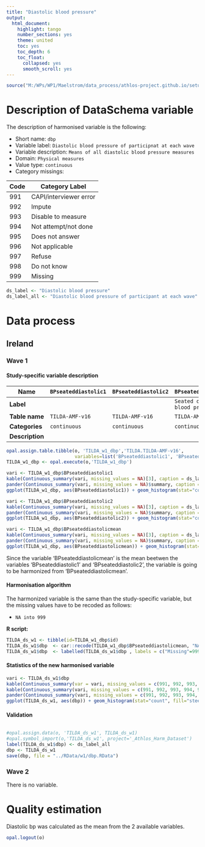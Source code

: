 ```yaml
---
title: "Diastolic blood pressure"
output:
  html_document:
    highlight: tango
    number_sections: yes
    theme: united
    toc: yes
    toc_depth: 6
    toc_float:
      collapsed: yes
      smooth_scroll: yes
---
```



```r
source("M:/WPs/WP1/Maelstrom/data_process/athlos-project.github.io/setup_iago.r")
```

# Description of DataSchema variable

The description of harmonised variable is the following:

* Short name: `dbp`
* Variable label: `Diastolic blood pressure of participnat at each wave`
* Variable description: `Means of all diastolic blood pressure measures`
* Domain: `Physical measures`
* Value type: `continuous`
* Category missings: 

**Code** | **Category Label**
----| ------------------
991 | CAPI/interviewer error
992 | Impute
993 | Disable to measure
994 | Not attempt/not done
995 | Does not answer
996 | Not applicable
997 | Refuse
998 | Do not know
999 | Missing



```r
ds_label <- "Diastolic blood pressure"
ds_label_all <- "Diastolic blood pressure of participant at each wave"
```

# Data process

## Ireland

### Wave 1 

#### Study-specific variable description


| **Name** | `BPseateddiastolic1`|`BPseateddiastolic2`|`BPseateddiastolicmean`|
|-|-|-|-|
| **Label** |  |  | `Seated diastolic blood pressure (mean)` |
| **Table name** | `TILDA-AMF-v16` |`TILDA-AMF-v16` |`TILDA-AMF-v16` |
| **Categories** | `continuous` |`continuous` |`continuous` |
| **Description** |  |  |  |



```r
opal.assign.table.tibble(o, 'TILDA_w1_dbp','TILDA.TILDA-AMF-v16',
                         variables=list('BPseateddiastolic1', 'BPseateddiastolic2', 'BPseatedsystolicmean', 'BPseateddiastolicmean'), missings = TRUE)
TILDA_w1_dbp <- opal.execute(o,'TILDA_w1_dbp')
```

```r
vari <- TILDA_w1_dbp$BPseateddiastolic1
kable(Continuous_summary(vari, missing_values = NA)[3], caption = ds_label) 
pander(Continuous_summary(vari, missing_values = NA)$summary, caption = "Summary")
ggplot(TILDA_w1_dbp, aes(BPseateddiastolic1)) + geom_histogram(stat="count", fill="steelblue") + xlab("Diastolic Blood Pressure") + ylab("Frequency")

vari <- TILDA_w1_dbp$BPseateddiastolic2
kable(Continuous_summary(vari, missing_values = NA)[3], caption = ds_label) 
pander(Continuous_summary(vari, missing_values = NA)$summary, caption = "Summary")
ggplot(TILDA_w1_dbp, aes(BPseateddiastolic2)) + geom_histogram(stat="count", fill="steelblue") + xlab("Diastolic Blood Pressure") + ylab("Frequency")

vari <- TILDA_w1_dbp$BPseateddiastolicmean
kable(Continuous_summary(vari, missing_values = NA)[3], caption = ds_label) 
pander(Continuous_summary(vari, missing_values = NA)$summary, caption = "Summary")
ggplot(TILDA_w1_dbp, aes(BPseateddiastolicmean)) + geom_histogram(stat="count", fill="steelblue") + xlab("Mean of diastolic Blood Pressure measurements") + ylab("Frequency")
```

Since the variable 'BPseateddiastolicmean' is the mean beetwen the variables 'BPseateddiastolic1' and 'BPseateddiastolic2', the variable is going to be harmonized from 'BPseateddiastolicmean'. 

#### Harmonisation algorithm
The harmonized variable is the same than the study-specific variable, but the missing values have to be recoded as follows:

* `NA into 999`


**R script:**

```r
TILDA_ds_w1 <- tibble(id=TILDA_w1_dbp$id)
TILDA_ds_w1$dbp  <- car::recode(TILDA_w1_dbp$BPseateddiastolicmean, "NA=999")
TILDA_ds_w1$dbp  <- labelled(TILDA_ds_w1$dbp , labels = c("Missing"=999, "Do not know"=998, "Refuse"=997, "Not applicable"=996, "Does not answer"=995,  "Not attempt not done"=994, "Disable to measure"=993, "Impute"=992, "CAPI interviewer error"=991))
```

#### Statistics of the new harmonised variable
```r
vari <- TILDA_ds_w1$dbp
kable(Continuous_summary(var = vari, missing_values = c(991, 992, 993, 994, 995, 996, 997, 998, 999))[3], caption = ds_label)
kable(Continuous_summary(vari, missing_values = c(991, 992, 993, 994, 995, 996, 997, 998, 999))[2], caption = "Values")
pander(Continuous_summary(vari, missing_values = c(991, 992, 993, 994, 995, 996, 997, 998, 999))$summary, caption = "Summary")
ggplot(TILDA_ds_w1, aes(dbp)) + geom_histogram(stat="count", fill="steelblue") + xlab("Diastolic Blood Pressure") + ylab("Frequency") + xlim(20,160) 
```

#### Validation
```r
```

```r
#opal.assign.data(o, 'TILDA_ds_w1', TILDA_ds_w1)
#opal.symbol_import(o,'TILDA_ds_w1', project='_Athlos_Harm_Dataset')
label(TILDA_ds_w1$dbp) <- ds_label_all
dbp <- TILDA_ds_w1
save(dbp, file = "../RData/w1/dbp.RData")
```







### Wave 2 

There is no variable. 

# Quality estimation
Diastolic bp was calculated as the mean from the 2 available variables.


```r
opal.logout(o)
```
